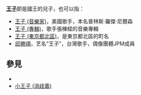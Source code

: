 '''[[王子|王子]]'''即是國王的兒子，也可以指：

*[[王子_(音樂家)|王子 (音樂家)]]，美國歌手，本名普林斯·羅傑·尼爾森
*[[王子_(專輯)|王子 (專輯)]]，歌手張棟樑的音樂專輯
*[[王子_(東京都北區)|王子 (東京都北區)]]，是東京都北區的町名
*[[邱勝翊|邱勝翊]]，艺名“王子”，台灣歌手，偶像團體JPM成員

== 參見 ==
*{{lookfrom|王子}}
*[[小王子_(消歧義)|小王子 (消歧義)]]

{{消歧義|WZ|Cat=二字消歧義}}